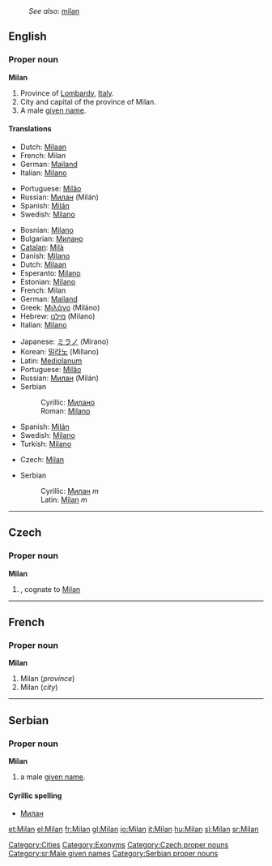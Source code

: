 :''See also'': [[milan]]
{{wikipedia}}
==English==

===Proper noun===
'''Milan'''

# <!--DefA-->Province of [[Lombardy]], [[Italy]].
# <!--DefB-->City and capital of the province of Milan.
# <!--DefC-->A male [[given name]].

====Translations====
{{trans-top|province}}
*Dutch: [[Milaan]] {{n}}
*French: Milan <!--gender?-->
*German: [[Mailand]]
*Italian: [[Milano]]
{{trans-mid}}
*Portuguese: [[Milão]]
*Russian: [[Милан]] (Milán) {{m}}
*Spanish: [[Milán]]
*Swedish: [[Milano#Swedish|Milano]]
{{trans-bottom}}

{{trans-top|city}}
*Bosnian: [[Milano#Bosnian|Milano]] {{m}}
*Bulgarian: [[Милано]]
*[[Catalan]]: [[Milà]]
*Danish: [[Milano#Danish|Milano]]
*Dutch: [[Milaan]] {{n}}
*Esperanto: [[Milano#Esperanto|Milano]]
*Estonian: [[Milano]]
*French: Milan {{f}}
*German: [[Mailand]]
*Greek: [[Μιλάνο]] (Miláno) {{n}}
*Hebrew: [[מילנו]] (Milano)
*Italian: [[Milano#Italian|Milano]] {{f}}
{{trans-mid}}
*Japanese: [[ミラノ]] (Mirano)
*Korean: [[밀라노]] (Millano)
*Latin: [[Mediolanum]]
*Portuguese: [[Milão]] {{m}}
*Russian: [[Милан]] (Milán) {{m}}
*Serbian
*:Cyrillic: [[Милано#Serbian|Милано]] {{m}}
*:Roman: [[Milano#Serbian|Milano]] {{m}}
*Spanish: [[Milán]]
*Swedish: [[Milano#Swedish|Milano]]
*Turkish: [[Milano]]
{{trans-bottom}}

{{trans-top|male given name}}
*Czech: [[#Czech|Milan]] {{m}}
{{trans-mid}}
*Serbian
*:Cyrillic: [[Милан#Serbian|Милан]] ''m''
*:Latin: [[Milan#Serbian|Milan]] ''m''
{{trans-bottom}}

[[Category:Cities]]
[[Category:Exonyms]]

----

==Czech==

===Proper noun===
'''Milan''' {{m}}

# {{given name|male||cs:}}, cognate to [[#English|Milan]]

[[Category:Czech proper nouns]]

----

==French==

===Proper noun===
'''Milan'''

# <!--DefA-->Milan (''province'')
# <!--DefB-->Milan (''city'')

----

==Serbian==

===Proper noun===
'''Milan''' {{m}}

# a male [[given name]].

====Cyrillic spelling====
*[[Милан#Serbian|Милан]]

[[Category:sr:Male given names]]
[[Category:Serbian proper nouns]]

[[et:Milan]]
[[el:Milan]]
[[fr:Milan]]
[[gl:Milan]]
[[io:Milan]]
[[it:Milan]]
[[hu:Milan]]
[[sl:Milan]]
[[sr:Milan]]